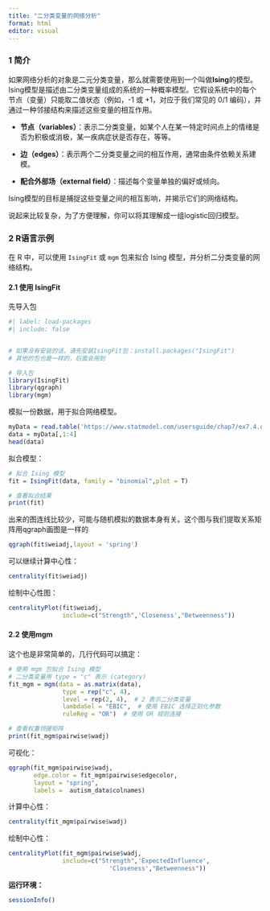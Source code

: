 ```yaml
---
title: "二分类变量的网络分析"
format: html
editor: visual
---
```


### 1 简介

如果网络分析的对象是二元分类变量，那么就需要使用到一个叫做**Ising**的模型。Ising模型是描述由二分类变量组成的系统的一种概率模型。它假设系统中的每个节点（变量）只能取二值状态（例如，-1 或 +1，对应于我们常见的 0/1 编码），并通过一种邻接结构来描述这些变量的相互作用。

-   **节点（variables）**：表示二分类变量，如某个人在某一特定时间点上的情绪是否为积极或消极，某一疾病症状是否存在，等等。

-   **边（edges）**：表示两个二分类变量之间的相互作用，通常由条件依赖关系建模。

-   **配合外部场（external field）**：描述每个变量单独的偏好或倾向。

Ising模型的目标是捕捉这些变量之间的相互影响，并揭示它们的网络结构。

说起来比较复杂，为了方便理解，你可以将其理解成一组logistic回归模型。

### 2 R语言示例

在 R 中，可以使用 `IsingFit` 或 `mgm` 包来拟合 Ising 模型，并分析二分类变量的网络结构。

#### 2.1 使用 IsingFit

先导入包

```r
#| label: load-packages
#| include: false


# 如果没有安装的话，请先安装IsingFit包：install.packages("IsingFit")
# 其他的包也是一样的，后面会用到

# 导入包
library(IsingFit)
library(qgraph)
library(mgm)
```

模拟一份数据，用于拟合网络模型。

```r
myData = read.table('https://www.statmodel.com/usersguide/chap7/ex7.4.dat',col.names = c("x1", "x2", "x3", "x4","other"))
data = myData[,1:4]
head(data)
```

拟合模型：

```r
# 拟合 Ising 模型
fit = IsingFit(data, family = "binomial",plot = T)

# 查看拟合结果
print(fit)
```

出来的图连线比较少，可能与随机模拟的数据本身有关。这个图与我们提取关系矩阵用qgraph画图是一样的

```r
qgraph(fit$weiadj,layout = 'spring')
```

可以继续计算中心性：

```r
centrality(fit$weiadj)
```

绘制中心性图：

```r
centralityPlot(fit$weiadj, 
               include=c("Strength",'Closeness',"Betweenness"))
```

#### 2.2 使用mgm

这个也是非常简单的，几行代码可以搞定：

```r
# 使用 mgm 包拟合 Ising 模型
# 二分类变量用 type = "c" 表示 (category)
fit_mgm = mgm(data = as.matrix(data), 
               type = rep("c", 4), 
               level = rep(2, 4),  # 2 表示二分类变量
               lambdaSel = "EBIC",  # 使用 EBIC 选择正则化参数
               ruleReg = "OR")  # 使用 OR 规则连接
```

```r
# 查看权重领接矩阵
print(fit_mgm$pairwise$wadj)
```

可视化：

```r
qgraph(fit_mgm$pairwise$wadj,
       edge.color = fit_mgm$pairwise$edgecolor,
       layout = "spring",
       labels =  autism_data$colnames)
```

计算中心性：

```r
centrality(fit_mgm$pairwise$wadj)
```

绘制中心性：

```r
centralityPlot(fit_mgm$pairwise$wadj,
               include=c("Strength",'ExpectedInfluence',
                            'Closeness',"Betweenness"))
```

**运行环境：**

```r
sessionInfo()
```
